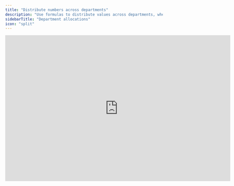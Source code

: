 ```yaml
---
title: "Distribute numbers across departments"
description: "Use formulas to distribute values across departments, when dimensions can't be used"
sidebarTitle: "Department allocations"
icon: "split"
---
```


<iframe width="720" height="467" src="https://www.loom.com/embed/941f8a39fde44ed0bc959458d0419751?sid=ffffb9e1-de66-47f9-9609-4e5c59a3f2bb" frameborder="0" webkitallowfullscreen mozallowfullscreen allowfullscreen />

## Overview

If you have actuals that need to be distributed across departments and using dimensions in your accounting system isn’t an option, you can use formulas as a workaround.

## Basics

### **Assign departments in your accounting system**

We recommend addressing this at the source by assigning department values directly in your accounting system. This ensures that Francis automatically filters the data correctly.

### Use formulas to allocate across departments

If using dimensions in your accounting system is not feasible, you can implement a workaround in Francis. This involves four steps:

<Steps>
  <Step title="Separate accounts">
    Isolate the relevant accounts by moving them to a separate sheet for clarity and organization.
  </Step>

  <Step title="Create a distribution key">
    Develop a distribution key to determine how much should be allocated to each department. Weights can be based on high-level estimates or proxies. For example, allocate rent based on the percentage of total employees in each department. Be sure to input the weights starting from the earliest relevant period and “fill right.”
  </Step>

  <Step title="Create formulas">
    Use formulas to distribute the amounts across departments. Make sure to apply the formulas from the first relevant period and “fill right” to cover all necessary timeframes.
  </Step>

  <Step title="Create a check">
    Finally, implement a check to ensure everything has been allocated correctly. This step helps confirm that the total allocation matches the original actuals.
  </Step>
</Steps>